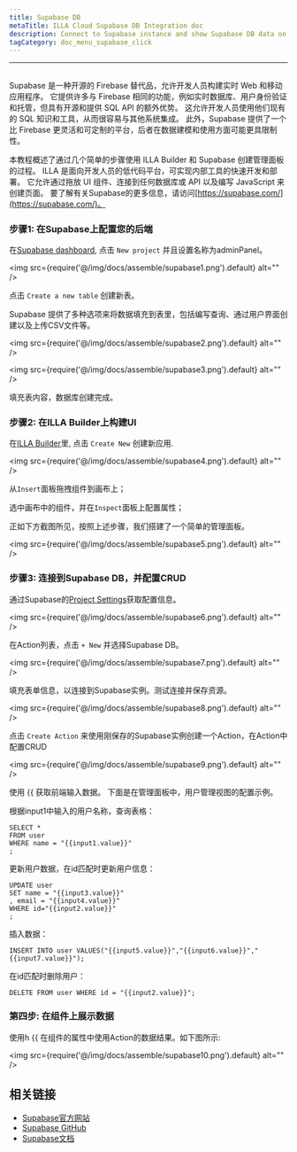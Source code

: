 ```yaml
---
title: Supabase DB
metaTitle: ILLA Cloud Supabase DB Integration doc
description: Connect to Supabase instance and show Supabase DB data on components
tagCategory: doc_menu_supabase_click
---
```

---

## <Heading hidden>Supabase DB</Heading>

Supabase 是一种开源的 Firebase 替代品，允许开发人员构建实时 Web 和移动应用程序。 它提供许多与 Firebase 相同的功能，例如实时数据库、用户身份验证和托管，但具有开源和提供 SQL API 的额外优势。 这允许开发人员使用他们现有的 SQL 知识和工具，从而很容易与其他系统集成。 此外，Supabase 提供了一个比 Firebase 更灵活和可定制的平台，后者在数据建模和使用方面可能更具限制性。

本教程概述了通过几个简单的步骤使用 ILLA Builder 和 Supabase 创建管理面板的过程。 ILLA 是面向开发人员的低代码平台，可实现内部工具的快速开发和部署。 它允许通过拖放 UI 组件、连接到任何数据库或 API 以及编写 JavaScript 来创建页面。 要了解有关Supabase的更多信息，请访问[https://supabase.com/](https://supabase.com/)。


### 步骤1: 在Supabase上配置您的后端

在[Supabase dashboard](https://app.supabase.com/projects), 点击 `New project` 并且设置名称为adminPanel。

<img
  src={require('@/img/docs/assemble/supabase1.png').default}
  alt=""
/>

点击 `Create a new table` 创建新表。

Supabase 提供了多种选项来将数据填充到表里，包括编写查询、通过用户界面创建以及上传CSV文件等。

<img
  src={require('@/img/docs/assemble/supabase2.png').default}
  alt=""
/>

<img
  src={require('@/img/docs/assemble/supabase3.png').default}
  alt=""
/>

填充表内容，数据库创建完成。

### 步骤2: 在ILLA Builder上构建UI

在[ILLA Builder](https://fast-try.illacloud.com/)里, 点击 `Create New` 创建新应用.

<img
  src={require('@/img/docs/assemble/supabase4.png').default}
  alt=""
/>

从`Insert`面板拖拽组件到画布上；

选中画布中的组件，并在`Inspect`面板上配置属性；

正如下方截图所见，按照上述步骤，我们搭建了一个简单的管理面板。

<img
  src={require('@/img/docs/assemble/supabase5.png').default}
  alt=""
/>

### 步骤3: 连接到Supabase DB，并配置CRUD


通过Supabase的[Project Settings](https://app.supabase.com/project/hdcfnsxpwwgboqomdrhp/settings/database)获取配置信息。

<img
  src={require('@/img/docs/assemble/supabase6.png').default}
  alt=""
/>

在Action列表，点击 `+ New` 并选择Supabase DB。

<img
  src={require('@/img/docs/assemble/supabase7.png').default}
  alt=""
/>

填充表单信息，以连接到Supabase实例。测试连接并保存资源。

<img
  src={require('@/img/docs/assemble/supabase8.png').default}
  alt=""
/>

点击 `Create Action` 来使用刚保存的Supabase实例创建一个Action，在Action中配置CRUD

<img
  src={require('@/img/docs/assemble/supabase9.png').default}
  alt=""
/>

使用 {{ 获取前端输入数据。 下面是在管理面板中，用户管理视图的配置示例。

根据input1中输入的用户名称，查询表格：

```
SELECT *
FROM user
WHERE name = "{{input1.value}}"
;
```

更新用户数据，在id匹配时更新用户信息：

```
UPDATE user
SET name = "{{input3.value}}"
, email = "{{input4.value}}"
WHERE id="{{input2.value}}"
;
```

插入数据：

```
INSERT INTO user VALUES("{{input5.value}}","{{input6.value}}","{{input7.value}}");
```

在id匹配时删除用户：

```
DELETE FROM user WHERE id = "{{input2.value}}";
```

### 第四步: 在组件上展示数据
使用h {{ 在组件的属性中使用Action的数据结果。如下图所示:


<img
  src={require('@/img/docs/assemble/supabase10.png').default}
  alt=""
/>

## 相关链接

- [Supabase官方网站](https://supabase.com/)
- [Supabase GitHub](https://github.com/supabase/supabase)
- [Supabase文档](https://supabase.com/docs)

